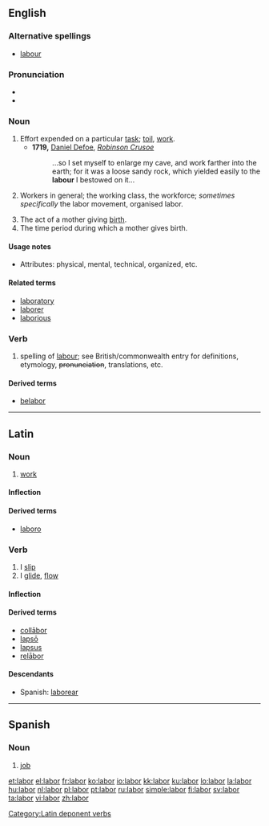 {{wikipedia|dab=labor}}
{{also|Labor}}
==English==

===Alternative spellings===
* [[labour]] {{qualifier|Britain|Australia|New Zealand|Canada}}

===Pronunciation===
* {{audio|en-us-labor.ogg|Audio (US)}}
* {{rhymes|eɪbə(r)}}

===Noun===
{{en-noun|s|-}}

# Effort expended on a particular [[task]]; [[toil]], [[work]].
#* '''1719,''' [[w:Daniel Defoe|Daniel Defoe]], ''[[w:Robinson Crusoe|Robinson Crusoe]]''
#*: ...so I set myself to enlarge my cave, and work farther into the earth; for it was a loose sandy rock, which yielded easily to the '''labour''' I bestowed on it...
# {{uncountable}} Workers in general; the working class, the workforce; ''sometimes specifically'' the labor movement, organised labor.
# The act of a mother giving [[birth]].
# The time period during which a mother gives birth.

====Usage notes====
* Attributes: physical, mental, technical, organized, etc.

====Related terms====
* [[laboratory]]
* [[laborer]]
* [[laborious]]

===Verb===
{{en-verb}}

# {{US}} spelling of [[labour]]; see British/commonwealth entry for definitions, etymology, <s>pronunciation</s>, translations, etc.

====Derived terms====
* [[belabor]]

----

==Latin==

===Noun===
{{la-noun|labor|laboris|labōris|m|third}}

# [[work]]

====Inflection====
{{la-decl-3rd|M|labor|labōr}}

====Derived terms====
* [[laboro]]

===Verb===
{{la-verb|labor|lābor|labi|lābī|lapsus sum|lāpsus sum}}

# I [[slip]]
# I [[glide]], [[flow]]

====Inflection====
{{la-conj-3rd-depon|lāb|lāps|11=lab|22=laps}}

====Derived terms====
* [[collabor|collābor]]
* [[lapso|lapsō]]
* [[lapsus]]
* [[relabor|relābor]]

====Descendants====
* Spanish: [[laborear]]

[[Category:Latin deponent verbs]]

----

==Spanish==

===Noun===
{{es-noun-f|pl=labores}}

# [[job]]

[[et:labor]]
[[el:labor]]
[[fr:labor]]
[[ko:labor]]
[[io:labor]]
[[kk:labor]]
[[ku:labor]]
[[lo:labor]]
[[la:labor]]
[[hu:labor]]
[[nl:labor]]
[[pl:labor]]
[[pt:labor]]
[[ru:labor]]
[[simple:labor]]
[[fi:labor]]
[[sv:labor]]
[[ta:labor]]
[[vi:labor]]
[[zh:labor]]